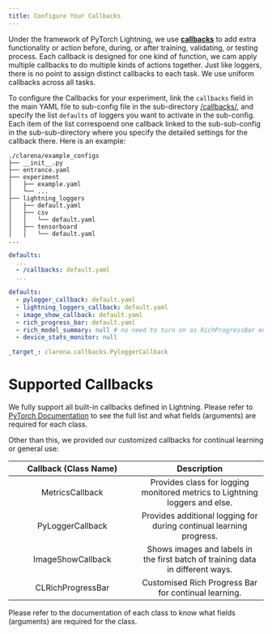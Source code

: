```yaml
---
title: Configure Your Callbacks
---
```


Under the framework of PyTorch Lightning, we use [**callbacks**](https://lightning.ai/docs/pytorch/stable/extensions/callbacks.html) to add extra functionality or action before, during, or after training, validating, or testing process. Each callback is designed for one kind of function, we cam apply multiple callbacks to do multiple kinds of actions together. Just like loggers, there is no point to assign distinct callbacks to each task. We use uniform callbacks across all tasks.

To configure the  Callbacks for your experiment, link the `callbacks` field in the main YAML file to sub-config file in the sub-directory [<your-config-dir>/callbacks/](https://github.com/pengxiang-wang/continual-learning-research/tree/main/example_configs/callbacks/), and specify the list `defaults` of loggers you want to activate in the sub-config. Each item of the list correspoend one callback linked to the sub-sub-config in the sub-sub-directory where you specify the detailed settings for the callback there. Here is an example:

```plain
./clarena/example_configs
├── __init__.py
├── entrance.yaml
├── experiment
│   ├── example.yaml
│   └── ...
├── lightning_loggers
│   ├── default.yaml
│   ├── csv
│   │   └── default.yaml
│   ├── tensorboard
│   │   └── default.yaml
...
```

```.yaml
defaults:
  ...
  - /callbacks: default.yaml
  ...

```

```.yaml
defaults:
  - pylogger_callback: default.yaml
  - lightning_loggers_callback: default.yaml
  - image_show_callback: default.yaml
  - rich_progress_bar: default.yaml
  - rich_model_summary: null # no need to turn on as RichProgressBar enables it
  - device_stats_monitor: null
```

```.yaml
_target_: clarena.callbacks.PyloggerCallback
```

# Supported Callbacks


We fully support all built-in callbacks defined in Lightning. Please refer to [PyTorch Documentation](https://lightning.ai/docs/pytorch/stable/extensions/callbacks.html#built-in-callbacks) to see the full list and what fields (arguments) are required for each class.

Other than this, we provided our customized callbacks for continual learning or general use:

|         Callback  (Class Name)                    |                          Description               |
|:-:|:-:|
| MetricsCallback | Provides class for logging monitored metrics to Lightning loggers and else. |
|PyLoggerCallback |      Provides additional logging for during continual learning progress.        |
|ImageShowCallback | Shows images and labels in the first batch of training data in different ways. |
| CLRichProgressBar | Customised Rich Progress Bar for continual learning. |



Please refer to the documentation of each class to know what fields (arguments) are required for the class.




